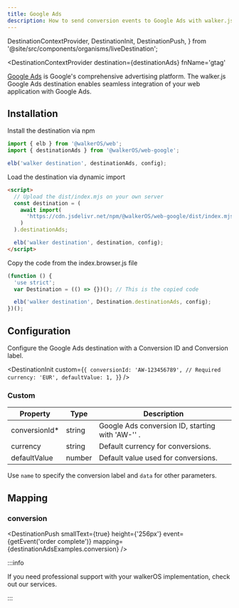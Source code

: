 ```yaml
---
title: Google Ads
description: How to send conversion events to Google Ads with walker.js
---
```


  DestinationContextProvider,
  DestinationInit,
  DestinationPush,
} from '@site/src/components/organisms/liveDestination';

<DestinationContextProvider
  destination={destinationAds}
  fnName='gtag'
>

<PackageLink
  browser="@walkerOS/web-google"
  es5="@walkerOS/web-google"
  github="packages/web/google"
  npm="@walkerOS/web-google"
/>

[Google Ads](https://ads.google.com/) is Google's comprehensive advertising
platform. The walker.js Google Ads destination enables seamless integration of
your web application with Google Ads.

## Installation

<Tabs>
  <TabItem value="ts" label="TypeScript" default>
Install the destination via npm

```ts
import { elb } from '@walkerOS/web';
import { destinationAds } from '@walkerOS/web-google';

elb('walker destination', destinationAds, config);
```

  </TabItem>
  <TabItem value="script" label="Script">

Load the destination via dynamic import

```html
<script>
  // Upload the dist/index.mjs on your own server
  const destination = (
    await import(
      'https://cdn.jsdelivr.net/npm/@walkerOS/web-google/dist/index.mjs'
    )
  ).destinationAds;

  elb('walker destination', destination, config);
</script>
```

  </TabItem>
  <TabItem value="code" label="Code">
Copy the code from the&nbsp;<Link to="https://cdn.jsdelivr.net/npm/@walkerOS/web-google@latest/dist/index.browser.js">index.browser.js</Link> file

```js
(function () {
  'use strict';
  var Destination = (() => {})(); // This is the copied code

  elb('walker destination', Destination.destinationAds, config);
})();
```

  </TabItem>
</Tabs>

## Configuration

Configure the Google Ads destination with a Conversion ID and Conversion label.

<DestinationInit
  custom={`{
    conversionId: 'AW-123456789', // Required
    currency: 'EUR',
    defaultValue: 1,
  }`}
/>

### Custom

| Property       | Type   | Description                                      |
| -------------- | ------ | ------------------------------------------------ |
| conversionId\* | string | Google Ads conversion ID, starting with 'AW-'' . |
| currency       | string | Default currency for conversions.                |
| defaultValue   | number | Default value used for conversions.              |

Use `name` to specify the conversion label and `data` for other parameters.

## Mapping

### conversion

<DestinationPush
  smallText={true}
  height={'256px'}
  event={getEvent('order complete')}
  mapping={destinationAdsExamples.conversion}
/>

</DestinationContextProvider>

:::info

If you need professional support with your walkerOS implementation, check out
our&nbsp;<Link to="/services">services</Link>.

:::
